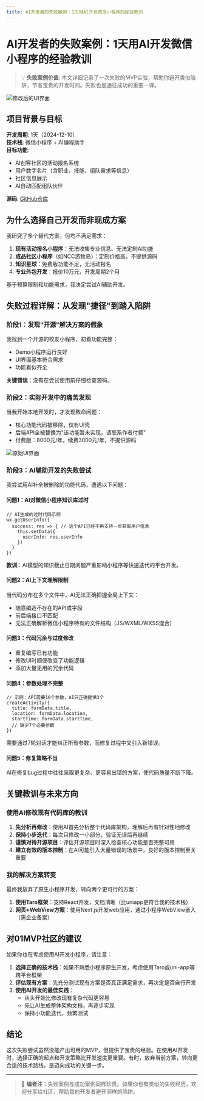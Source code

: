 ```yaml
---
title: AI开发者的失败案例：1天用AI开发微信小程序的经验教训
---
```


# AI开发者的失败案例：1天用AI开发微信小程序的经验教训

> 💡 **失败案例价值**: 本文详细记录了一次失败的MVP实验，帮助你避开类似陷阱，节省宝贵的开发时间。失败也是通往成功的重要一课。

![修改后的UI界面](/images/one-day-failed-ai-wechat-community-miniprogram.001.png)

## 项目背景与目标

**开发周期**: 1天（2024-12-10）  
**技术栈**: 微信小程序 + AI编程助手  
**目标功能**: 
- AI创客社区的活动报名系统
- 用户数字名片（含职业、技能、组队需求等信息）
- 社区信息展示
- AI自动匹配组队伙伴

**源码**: [GitHub仓库](https://github.com/Jackiexiao/community_miniprogram)

## 为什么选择自己开发而非现成方案

我研究了多个替代方案，但均不满足需求：

1. **现有活动报名小程序**：无法收集专业信息、无法定制AI功能
2. **成品社区小程序**（如NCC游牧岛）：定制价格高，不提供源码
3. **知识星球**：免费版功能不足，无活动报名
4. **专业外包开发**：报价10万元，开发周期2个月

基于预算限制和功能需求，我决定尝试AI辅助开发。

## 失败过程详解：从发现"捷径"到踏入陷阱

### 阶段1：发现"开源"解决方案的假象

我找到一个开源的校友小程序，初看功能完整：
- Demo小程序运行良好
- UI界面基本符合需求
- 功能看似齐全

**关键错误**：没有在尝试使用前仔细检查源码。

### 阶段2：实际开发中的痛苦发现

当我开始本地开发时，才发现致命问题：
- 核心功能代码被移除，仅有UI壳
- 后端API全被替换为"该功能暂未实现，请联系作者付费"
- 付费版：8000元/年，续费3000元/年，不提供源码

![原始UI界面](/images/one-day-failed-ai-wechat-community-miniprogram.003.png)

### 阶段3：AI辅助开发的失败尝试

我尝试用AI补全被删除的功能代码，遭遇以下问题：

#### 问题1：AI对微信小程序知识库过时
```
// AI生成的过时代码示例
wx.getUserInfo({ 
  success: res => { // 这个API已经不再支持一步获取用户信息
    this.setData({
      userInfo: res.userInfo
    })
  }
})
```

**教训**：AI模型的知识截止日期问题严重影响小程序等快速迭代的平台开发。

#### 问题2：AI上下文理解限制
当代码分布在多个文件中，AI无法正确把握全局上下文：
- 随意编造不存在的API或字段
- 前后端接口不匹配
- 无法正确解析微信小程序特有的文件结构（JS/WXML/WXSS混合）

#### 问题3：代码冗余与过度修改
- 重复编写已有功能
- 修改UI时顺便改变了功能逻辑
- 添加大量无用的冗余代码

#### 问题4：参数处理不完整
```
// 示例：API需要10个参数，AI只正确提供3个
createActivity({
  title: formData.title,
  location: formData.location,
  startTime: formData.startTime,
  // 缺少7个必要参数
})
```
需要通过7轮对话才能纠正所有参数，而修复过程中又引入新错误。

#### 问题5：修复策略不当
AI在修复bug过程中往往采取更复杂、更容易出错的方案，使代码质量不断下降。

## 关键教训与未来方向

### 使用AI修改现有代码库的教训

1. **先分析再修改**：使用AI首先分析整个代码库架构，理解后再有针对性地修改
2. **保持小步迭代**：每次只修改一小部分，验证无误后再继续
3. **谨慎对待开源项目**：评估开源项目时深入检查核心功能是否完整可用
4. **建立有效的版本控制**：在AI可能引入大量错误的场景中，良好的版本控制至关重要

### 我的解决方案转变

最终我放弃了原生小程序开发，转向两个更可行的方案：

1. **使用Taro框架**：支持React开发，文档清晰（比uniapp更符合我的技术栈）
2. **网页+WebView方案**：使用Next.js开发web应用，通过小程序WebView嵌入（需企业备案）

## 对01MVP社区的建议

如果你也在考虑使用AI开发小程序，请注意：

1. **选择正确的技术栈**：如果不熟悉小程序原生开发，考虑使用Taro或uni-app等跨平台框架
2. **评估现有方案**：先充分测试现有方案是否真正满足需求，再决定是否自行开发
3. **使用AI开发的最佳实践**：
   - 从头开始比修改现有复杂代码更容易
   - 先让AI生成整体架构文档，再逐步实现
   - 保持小功能迭代，频繁测试

## 结论

这次失败尝试虽然没能产出可用的MVP，但提供了宝贵的经验。在使用AI开发时，选择正确的起点和开发策略比开发速度更重要。有时，放弃当前方案，转向更合适的技术路线，是迈向成功的关键一步。

---

> 📌 **编者注**：失败案例与成功案例同样珍贵。如果你也有类似的失败经历，欢迎分享给社区，帮助其他开发者避开同样的陷阱。

